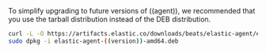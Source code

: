 
<DocCallOut title="Important" color="warning">
To simplify upgrading to future versions of ((agent)), we recommended
that you use the tarball distribution instead of the DEB distribution.
</DocCallOut>

```sh
curl -L -O https://artifacts.elastic.co/downloads/beats/elastic-agent/elastic-agent-((version))-amd64.deb
sudo dpkg -i elastic-agent-((version))-amd64.deb
```
